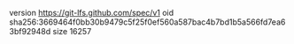 version https://git-lfs.github.com/spec/v1
oid sha256:3669464f0bb30b9479c5f25f0ef560a587bac4b7bd1b5a566fd7ea63bf92948d
size 16257

